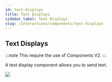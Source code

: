 ```yaml
---
id: text-displays
title: Text Displays
sidebar_label: Text Displays
slug: /interactions/components/text-displays
---
```


## Text Displays

:::note
This require the use of Components V2.
:::

A text display component allows you to send text.

<img src="/img/placeholder.png" />


